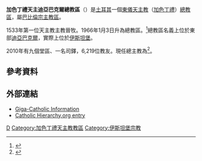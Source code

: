 {{NoteTA
|1=zh-hk:類斯·辣法厄爾一世·薩科; zh-tw:路易·來福一世·薩科;
}}
{{Infobox Roman Catholic diocese
|Roman Catholic Diocese of = 加色丁禮天主教<br />迪亞巴克爾總教區
|latin= Archieparchia Amidensis Chaldaeorum
|image =
|caption =
|location = [[土耳其|土耳其]]
|territory = 
|population = 6,219
|rite = [[加色丁禮天主教會|加色丁禮]]
|patron =
|province = 
|established = 1553年
|cathedral =
|co-cathedral =
|leadership = 總主教 
|website =
|pope = {{incumbent pope}} 
|patriarch= [[類斯·辣法厄爾一世·薩科|類斯·辣法厄爾一世·薩科]]
|metropolitan ={{link-en|拉姆齊·加爾穆|Ramzi Garmou}}
|ordinary =
|coadjutor archbishop = 
|coadjutor bishop = 
|auxiliary = 
|emeritus =}}

'''加色丁禮天主迪亞巴克爾總教區'''（{{lang-la|Archieparchia Amidensis Chaldaeorum}}）是[[土耳其|土耳其]]一個[[東儀天主教|東儀天主教]]（[[加色丁禮天主教會|加色丁禮]]）[[總教區|總教區]]，屬[[加色丁禮天主教巴比倫宗主教區|巴比倫宗主教區]]。

1533年第一位天主教主教晉牧。1966年1月3日升為總教區。<ref>{{cite web |title=AMIDENSIS CHALDAEORUM* |url=https://w2.vatican.va/content/paul-vi/la/apost_constitutions/documents/hf_p-vi_apc_19660103_amidensis-chaldaeorum.html |publisher=Libreria Editrice Vaticana |accessdate=2019-07-19 |archiveurl=https://web.archive.org/web/20190719152723/https://w2.vatican.va/content/paul-vi/la/apost_constitutions/documents/hf_p-vi_apc_19660103_amidensis-chaldaeorum.html |archivedate=2019-07-19 |language=la |date=1966-01-03 |dead-url=no }}</ref>總教區名義上位於東部[[迪亞巴克爾|迪亞巴克爾]]，實際上位於[[伊斯坦堡|伊斯坦堡]]。

2010年有九個堂區、一名司鐸，6,219位教友。現任總主教為{{link-en|拉姆齊·加爾穆|Ramzi Garmou}}<ref>{{cite press release |title=Resignations and Appointments, 22.12.2018 |url=https://press.vatican.va/content/salastampa/en/bollettino/pubblico/2018/12/22/181222c.html |publisher=Holy See Press Office |accessdate=2019-07-19 |archiveurl=https://web.archive.org/web/20190719143012/https://press.vatican.va/content/salastampa/en/bollettino/pubblico/2018/12/22/181222c.html |archivedate=2019-07-19 |language=en |date=2018-12-22 |dead-url=no }}</ref>。

==參考資料==
{{reflist}}

== 外部連結 ==
*[http://www.gcatholic.org/dioceses/diocese/diar0.htm Giga-Catholic Information] {{Wayback|url=http://www.gcatholic.org/dioceses/diocese/diar0.htm |date=20220512145924 }} 
*[http://www.catholic-hierarchy.org/diocese/ddiar.html Catholic Hierarchy.org entry]{{Wayback|url=http://www.catholic-hierarchy.org/diocese/ddiar.html |date=20130420151930 }}

{{加色丁禮天主教會教區}}
{{土耳其天主教教區}}

[[Category:土耳其天主教教區|D]]
[[Category:加色丁禮天主教教區|Category:加色丁禮天主教教區]]
[[Category:伊斯坦堡宗教|Category:伊斯坦堡宗教]]